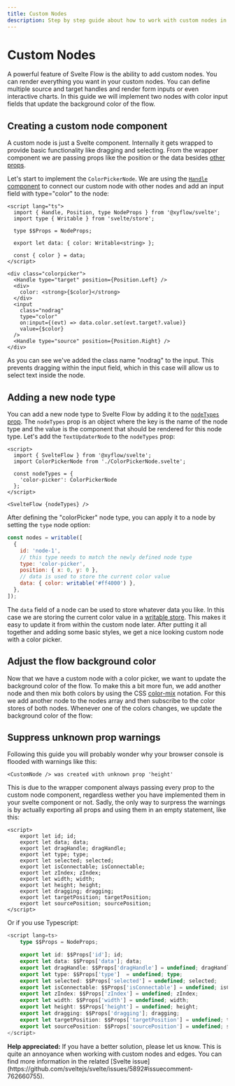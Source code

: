 ```yaml
---
title: Custom Nodes
description: Step by step guide about how to work with custom nodes in Svelte Flow.
---
```



# Custom Nodes

A powerful feature of Svelte Flow is the ability to add custom nodes. You can render everything you want in your custom nodes. You can define multiple source and target handles and render form inputs or even interactive charts. In this guide we will implement two nodes with color input fields that update the background color of the flow.

## Creating a custom node component

A custom node is just a Svelte component. Internally it gets wrapped to provide basic functionality like dragging and selecting. From the wrapper component we are passing props like the position or the data besides [other props](/api-reference/types/node-props).

Let's start to implement the `ColorPickerNode`. We are using the [`Handle` component](/api-reference/components/handle) to connect our custom node with other nodes and add an input field with type="color" to the node:

```svelte filename="ColorPickerNode.svelte"
<script lang="ts">
  import { Handle, Position, type NodeProps } from '@xyflow/svelte';
  import type { Writable } from 'svelte/store';

  type $$Props = NodeProps;

  export let data: { color: Writable<string> };

  const { color } = data;
</script>

<div class="colorpicker">
  <Handle type="target" position={Position.Left} />
  <div>
    color: <strong>{$color}</strong>
  </div>
  <input
    class="nodrag"
    type="color"
    on:input={(evt) => data.color.set(evt.target?.value)}
    value={$color}
  />
  <Handle type="source" position={Position.Right} />
</div>

```

As you can see we've added the class name "nodrag" to the input. This prevents dragging within the input field, which in this case will allow us to select text inside the node.

## Adding a new node type

You can add a new node type to Svelte Flow by adding it to the [`nodeTypes` prop](/api-reference/svelte-flow#nodetypes). The `nodeTypes` prop is an object where the key is the name of the node type and the value is the component that should be rendered for this node type. Let's add the `TextUpdaterNode` to the `nodeTypes` prop:

```svelte filename="App.svelte"
<script>
  import { SvelteFlow } from '@xyflow/svelte';
  import ColorPickerNode from './ColorPickerNode.svelte';

  const nodeTypes = {
    'color-picker': ColorPickerNode
  };
</script>

<SvelteFlow {nodeTypes} />
```

After defining the "colorPicker" node type, you can apply it to a node by setting the `type` node option:

```js
const nodes = writable([
  {
    id: 'node-1',
    // this type needs to match the newly defined node type
    type: 'color-picker',
    position: { x: 0, y: 0 },
    // data is used to store the current color value
    data: { color: writable('#ff4000') },
  },
]);
```

The `data` field of a node can be used to store whatever data you like. In this case we are storing the current color value in a [writable store](https://svelte.dev/docs/svelte-store#writable). This makes it easy to update it from within the custom node later. After putting it all together and adding some basic styles, we get a nice looking custom node with a color picker.


<ExampleViewer codePath="guides/custom-nodes/a" editorHeight={500} />

## Adjust the flow background color

Now that we have a custom node with a color picker, we want to update the background color of the flow. To make this a bit more fun, we add another node and then mix both colors by using the CSS [color-mix](https://developer.mozilla.org/en-US/docs/Web/CSS/color_value/color-mix) notation.
For this we add another node to the nodes array and then subscribe to the color stores of both nodes. Whenever one of the colors changes, we update the background color of the flow:

<ExampleViewer codePath="guides/custom-nodes/b" editorHeight={500} />

## Suppress unknown prop warnings

Following this guide you will probably wonder why your browser console is flooded with warnings like this:

```
<CustomNode /> was created with unknown prop 'height'
```

This is due to the wrapper component always passing every prop to the custom node component, regardless wether you have implemented them in your svelte component or not.
Sadly, the only way to surpress the warnings is by actually exporting all props and using them in an empty statement, like this:

```svelte filename="CustomNode.svelte"
<script>
    export let id; id;
    export let data; data;
    export let dragHandle; dragHandle;
    export let type; type;
    export let selected; selected;
    export let isConnectable; isConnectable;
    export let zIndex; zIndex;
    export let width; width;
    export let height; height;
    export let dragging; dragging;
    export let targetPosition; targetPosition;
    export let sourcePosition; sourcePosition;
</script>
```

Or if you use Typescript:

```ts filename="CustomNode.svelte"
<script lang=ts>
    type $$Props = NodeProps;

    export let id: $$Props['id']; id;
    export let data: $$Props['data']; data;
    export let dragHandle: $$Props['dragHandle'] = undefined; dragHandle;
    export let type: $$Props['type']  = undefined; type;
    export let selected: $$Props['selected'] = undefined; selected;
    export let isConnectable: $$Props['isConnectable'] = undefined; isConnectable;
    export let zIndex: $$Props['zIndex'] = undefined; zIndex;
    export let width: $$Props['width'] = undefined; width;
    export let height: $$Props['height'] = undefined; height;
    export let dragging: $$Props['dragging']; dragging;
    export let targetPosition: $$Props['targetPosition'] = undefined; targetPosition;
    export let sourcePosition: $$Props['sourcePosition'] = undefined; sourcePosition;
</script>
```

<Callout type="default">
  <strong>Help appreciated:</strong>
  If you have a better solution, please let us know. This is quite an annoyance when
  working with custom nodes and edges. You can find more information in the related
  [Svelte issue](https://github.com/sveltejs/svelte/issues/5892#issuecomment-762660755).
</Callout>
